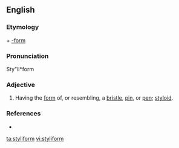 ==English==

===Etymology===
{{etyl|la}} {{term|stylus|lang=la||stylus}} + [[-form]]

===Pronunciation===
Sty"li*form

===Adjective===
{{en-adj|-}}

# Having the [[form]] of, or resembling, a [[bristle]], [[pin]], or [[pen]]; [[styloid]].

===References===
*{{R:Webster 1913}}

[[ta:styliform]]
[[vi:styliform]]